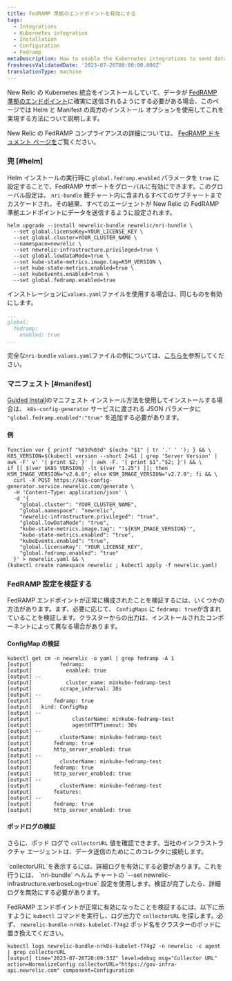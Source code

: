 ```yaml
---
title: FedRAMP 準拠のエンドポイントを有効にする
tags:
  - Integrations
  - Kubernetes integration
  - Installation
  - Configuration
  - Fedramp
metaDescription: How to enable the Kubernetes integrations to send data to the New Relic FedRamp-compliant endpoints.
freshnessValidatedDate: '2023-07-26T00:00:00.000Z'
translationType: machine
---
```


New Relic の Kubernetes 統合をインストールしていて、データが [FedRAMP 準拠のエンドポイント](/docs/security/security-privacy/compliance/fedramp-compliant-endpoints/)に確実に送信されるようにする必要がある場合、このページでは Helm と Manifest の両方のインストール オプションを使用してこれを実現する方法について説明します。

New Relic の FedRAMP コンプライアンスの詳細については、 [FedRAMP ドキュメント ページを](/docs/security/security-privacy/compliance/certificates-standards-regulations/fedramp/)ご覧ください。

### 兜 [#helm]

Helm インストールの実行時に `global.fedramp.enabled` パラメータを `true` に設定することで、FedRAMP サポートをグローバルに有効にできます。このグローバル設定は、 `nri-bundle` 親チャート内に含まれるすべてのサブチャートまでカスケードされ、その結果、すべてのエージェントが New Relic の FedRAMP 準拠エンドポイントにデータを送信するように設定されます。

```shell
helm upgrade --install newrelic-bundle newrelic/nri-bundle \
  --set global.licenseKey=YOUR_LICENSE_KEY \
  --set global.cluster=YOUR_CLUSTER_NAME \
  --namespace=newrelic \
  --set newrelic-infrastructure.privileged=true \
  --set global.lowDataMode=true \
  --set kube-state-metrics.image.tag=KSM_VERSION \
  --set kube-state-metrics.enabled=true \
  --set kubeEvents.enabled=true \
  --set global.fedramp.enabled=true
```

インストレーションに`values.yaml`ファイルを使用する場合は、同じものを有効にします。

```yaml
...
global:
  fedramp:
    enabled: true
...
```

完全な`nri-bundle` `values.yaml`ファイルの例については、[こちらを](https://github.com/newrelic/helm-charts/blob/master/charts/nri-bundle/values.yaml)参照してください。

### マニフェスト [#manifest]

[Guided Install](https://one.newrelic.com/nr1-core?account=2498654&state=d1aae74b-0ad6-b0f3-093d-cc89ecf89234)のマニフェスト インストール方法を使用してインストールする場合は、 `k8s-config-generator` サービスに渡される JSON パラメータに `"global.fedramp.enabled":"true"` を追加する必要があります。

#### 例

```shell
function ver { printf "%03d%03d" $(echo "$1" | tr '.' ' '); } && \
K8S_VERSION=$(kubectl version --short 2>&1 | grep 'Server Version' | awk -F' v' '{ print $2; }' | awk -F. '{ print $1"."$2; }') && \
if [[ $(ver $K8S_VERSION) -lt $(ver "1.25") ]]; then KSM_IMAGE_VERSION="v2.6.0"; else KSM_IMAGE_VERSION="v2.7.0"; fi && \
  curl -X POST https://k8s-config-generator.service.newrelic.com/generate \
  -H 'Content-Type: application/json' \
  -d '{
    "global.cluster": "YOUR_CLUSTER_NAME",
    "global.namespace": "newrelic",
    "newrelic-infrastructure.privileged": "true",
    "global.lowDataMode": "true",
    "kube-state-metrics.image.tag": "'${KSM_IMAGE_VERSION}'",
    "kube-state-metrics.enabled": "true",
    "kubeEvents.enabled": "true",
    "global.licenseKey": "YOUR_LICENSE_KEY",
    "global.fedramp.enabled": "true"
  }' > newrelic.yaml && \
(kubectl create namespace newrelic ; kubectl apply -f newrelic.yaml)
```

### FedRAMP 設定を検証する

FedRAMP エンドポイントが正常に構成されたことを検証するには、いくつかの方法があります。まず、必要に応じて、 `ConfigMaps` に `fedramp: true`が含まれていることを検証します。クラスターからの出力は、インストールされたコンポーネントによって異なる場合があります。

#### ConfigMap の検証

```shell
kubectl get cm -n newrelic -o yaml | grep fedramp -A 1
[output]         fedramp:
[output]           enabled: true
[output] --
[output]           cluster_name: minkube-fedramp-test
[output]         scrape_interval: 30s
[output] --
[output]       fedramp: true
[output]   kind: ConfigMap
[output] --
[output]             clusterName: minkube-fedramp-test
[output]             agentHTTPTimeout: 30s
[output] --
[output]         clusterName: minkube-fedramp-test
[output]       fedramp: true
[output]       http_server_enabled: true
[output] --
[output]         clusterName: minkube-fedramp-test
[output]       fedramp: true
[output]       http_server_enabled: true
[output] --
[output]         clusterName: minkube-fedramp-test
[output]       features:
[output] --
[output]       fedramp: true
[output]       http_server_enabled: true
```

#### ポッドログの検証

さらに、ポッド ログで `collectorURL` 値を確認できます。当社のインフラストラクチャ エージェントは、データ送信のためにこのコレクタに接続します。

<Callout title="詳細なログが必要です">
  `collectorURL`を表示するには、詳細ログを有効にする必要があります。これを行うには、 `nri-bundle` ヘルム チャートの `--set newrelic-infrastructure.verboseLog=true` 設定を使用します。検証が完了したら、詳細ログを無効にする必要があります。
</Callout>

FedRAMP エンドポイントが正常に有効になったことを検証するには、以下に示すように `kubectl` コマンドを実行し、ログ出力で `collectorURL` を探します。必ず、 `newrelic-bundle-nrk8s-kubelet-f74g2` ポッド名をクラスターのポッドに置き換えてください。

```shell
kubectl logs newrelic-bundle-nrk8s-kubelet-f74g2 -n newrelic -c agent | grep collectorURL
[output] time="2023-07-26T20:09:33Z" level=debug msg="Collector URL" action=NormalizeConfig collectorURL="https://gov-infra-api.newrelic.com" component=Configuration
```